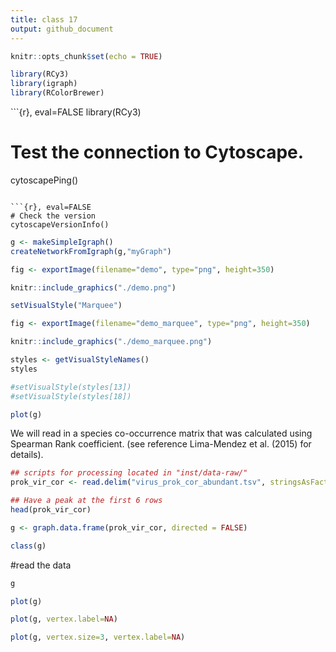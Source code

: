 ```yaml
---
title: class 17
output: github_document
---
```


```r
knitr::opts_chunk$set(echo = TRUE)
```

```r
library(RCy3)
library(igraph)
library(RColorBrewer)
```


```{r}, eval=FALSE
library(RCy3)

# Test the connection to Cytoscape.
cytoscapePing()
```

```{r}, eval=FALSE
# Check the version
cytoscapeVersionInfo()

```

```r
g <- makeSimpleIgraph()
createNetworkFromIgraph(g,"myGraph")
```


```r
fig <- exportImage(filename="demo", type="png", height=350)
```


```r
knitr::include_graphics("./demo.png")
```


```r
setVisualStyle("Marquee")
```


```r
fig <- exportImage(filename="demo_marquee", type="png", height=350)

knitr::include_graphics("./demo_marquee.png")
```


```r
styles <- getVisualStyleNames()
styles
```

```r
#setVisualStyle(styles[13])
#setVisualStyle(styles[18])
```



```r
plot(g)
```

We will read in a species co-occurrence matrix that was calculated using Spearman Rank coefficient. (see reference Lima-Mendez et al. (2015) for details).




```r
## scripts for processing located in "inst/data-raw/"
prok_vir_cor <- read.delim("virus_prok_cor_abundant.tsv", stringsAsFactors = FALSE)

## Have a peak at the first 6 rows
head(prok_vir_cor)
```


```r
g <- graph.data.frame(prok_vir_cor, directed = FALSE)
```

```r
class(g)
```

#read the data
```r
g
```




```r
plot(g)
```


```r
plot(g, vertex.label=NA)
```

```r
plot(g, vertex.size=3, vertex.label=NA)
```









